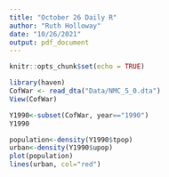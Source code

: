 ```yaml
---
title: "October 26 Daily R"
author: "Ruth Holloway"
date: "10/26/2021"
output: pdf_document
---
```


```r
knitr::opts_chunk$set(echo = TRUE)
```

```r
library(haven)
CofWar <- read_dta("Data/NMC_5_0.dta")
View(CofWar)

Y1990<-subset(CofWar, year=="1990")
Y1990

population<-density(Y1990$tpop)
urban<-density(Y1990$upop)
plot(population)
lines(urban, col="red")
```

